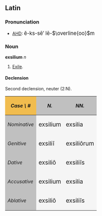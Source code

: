 ==Latin==
===Pronunciation===
*[[AHD]]: <big> &#277;-ks-s&#275;&prime; l&#275;-<math>\overline{oo}</math>m</big>

===Noun===
'''exsilium''' ''n''
# [[Exile]].

====Declension====
Second declension, neuter (2:N).
{| cellpadding="5" border="1"
!style="background:#F1BC4E;"| ''Case \ #''
!style="background:#C0C0C0;"| ''N.''
!style="background:#C0C0C0;"| ''NN.''
|-
!style="background:#C0C0C0;"| ''Nominative''
|style="background:#F5F5F5;"| <big> exsilium
|style="background:#F5F5F5;"| <big> exsilia
|-
!style="background:#C0C0C0;"| ''Genitive''
|style="background:#F5F5F5;"| <big> exsili&#299;
|style="background:#F5F5F5;"| <big> exsili&#333;rum
|-
!style="background:#C0C0C0;"| ''Dative''
|style="background:#F5F5F5;"| <big> exsili&#333;
|style="background:#F5F5F5;"| <big> exsili&#299;s
|-
!style="background:#C0C0C0;"| ''Accusative''
|style="background:#F5F5F5;"| <big> exsilium
|style="background:#F5F5F5;"| <big> exsilia
|-
!style="background:#C0C0C0;"| ''Ablative''
|style="background:#F5F5F5;"| <big> exsili&#333;
|style="background:#F5F5F5;"| <big> exsili&#299;s
|}